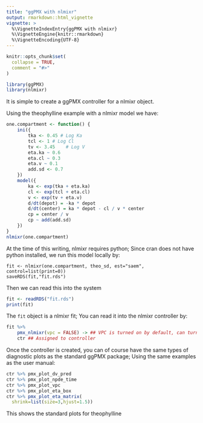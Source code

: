 ```yaml
---
title: "ggPMX with nlmixr"
output: rmarkdown::html_vignette
vignette: >
  %\VignetteIndexEntry{ggPMX with nlmixr}
  %\VignetteEngine{knitr::rmarkdown}
  %\VignetteEncoding{UTF-8}
---
```


```r
knitr::opts_chunk$set(
  collapse = TRUE,
  comment = "#>"
)
```

```r
library(ggPMX)
library(nlmixr)
```

It is simple to create a ggPMX controller for a nlmixr object.

Using the theophylline example with a nlmixr model we have:

```r
one.compartment <- function() {
    ini({
        tka <- 0.45 # Log Ka
        tcl <- 1 # Log Cl
        tv <- 3.45    # Log V
        eta.ka ~ 0.6
        eta.cl ~ 0.3
        eta.v ~ 0.1
        add.sd <- 0.7
    })
    model({
        ka <- exp(tka + eta.ka)
        cl <- exp(tcl + eta.cl)
        v <- exp(tv + eta.v)
        d/dt(depot) = -ka * depot
        d/dt(center) = ka * depot - cl / v * center
        cp = center / v
        cp ~ add(add.sd)
    })
}
nlmixr(one.compartment)
```

At the time of this writing, nlmixr requires python; Since cran does
not have python installed, we run this model locally by:

```
fit <- nlmixr(one.compartment, theo_sd, est="saem", control=list(print=0))
saveRDS(fit,"fit.rds")
```

Then we can read this into the system

```r
fit <- readRDS("fit.rds")
print(fit)
```

The `fit` object is a nlmixr fit; You can read it into the nlmixr
controller by:

```r
fit %>%
    pmx_nlmixr(vpc = FALSE) -> ## VPC is turned on by default, can turn off.
    ctr ## Assigned to controller 
```

Once the controller is created, you can of course have the same types
of diagnostic plots as the standard ggPMX package; Using the same
examples as the user manual:

```r
ctr %>% pmx_plot_dv_pred
ctr %>% pmx_plot_npde_time
ctr %>% pmx_plot_vpc
ctr %>% pmx_plot_eta_box
ctr %>% pmx_plot_eta_matrix(
  shrink=list(size=3,hjust=1.5))
```

This shows the standard plots for theophylline
